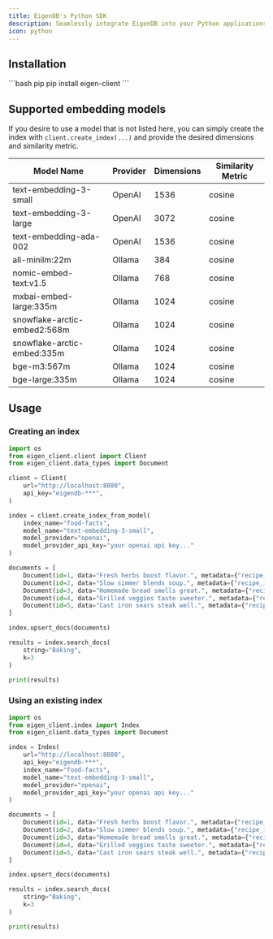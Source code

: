 ```yaml
---
title: EigenDB's Python SDK
description: Seamlessly integrate EigenDB into your Python applications
icon: python
---
```


## Installation 

<CodeGroup>
    ```bash pip
    pip install eigen-client
    ```
</CodeGroup>

## Supported embedding models

If you desire to use a model that is not listed here, you can simply create the index with `client.create_index(...)` and provide the desired dimensions and similarity metric. 

| Model Name                     | Provider  | Dimensions | Similarity Metric |
|--------------------------------|-----------|------------|-------------------|
| text-embedding-3-small         | OpenAI    | 1536       | cosine            |
| text-embedding-3-large         | OpenAI    | 3072       | cosine            |
| text-embedding-ada-002         | OpenAI    | 1536       | cosine            |
| all-minilm:22m                 | Ollama    | 384        | cosine            |
| nomic-embed-text:v1.5          | Ollama    | 768        | cosine            |
| mxbai-embed-large:335m         | Ollama    | 1024       | cosine            |
| snowflake-arctic-embed2:568m   | Ollama    | 1024       | cosine            |
| snowflake-arctic-embed:335m    | Ollama    | 1024       | cosine            |
| bge-m3:567m                    | Ollama    | 1024       | cosine            |
| bge-large:335m                 | Ollama    | 1024       | cosine            |

## Usage

### Creating an index

```py python
import os
from eigen_client.client import Client
from eigen_client.data_types import Document

client = Client(
    url="http://localhost:8080",
    api_key="eigendb-***",
)

index = client.create_index_from_model(
    index_name="food-facts",
    model_name="text-embedding-3-small",
    model_provider="openai",
    model_provider_api_key="your openai api key..."
)

documents = [
    Document(id=1, data="Fresh herbs boost flavor.", metadata={"recipe_id": "123"}),
    Document(id=2, data="Slow simmer blends soup.", metadata={"recipe_id": "456"}),
    Document(id=3, data="Homemade bread smells great.", metadata={"recipe_id": "789"}),
    Document(id=4, data="Grilled veggies taste sweeter.", metadata={"recipe_id": "987"}),
    Document(id=5, data="Cast iron sears steak well.", metadata={"recipe_id": "654"})
]

index.upsert_docs(documents)

results = index.search_docs(
    string="Baking",
    k=3
)

print(results)
```

### Using an existing index

```py python
import os
from eigen_client.index import Index
from eigen_client.data_types import Document

index = Index(
    url="http://localhost:8080",
    api_key="eigendb-***",
    index_name="food-facts",
    model_name="text-embedding-3-small",
    model_provider="openai",
    model_provider_api_key="your openai api key..."
)

documents = [
    Document(id=1, data="Fresh herbs boost flavor.", metadata={"recipe_id": "123"}),
    Document(id=2, data="Slow simmer blends soup.", metadata={"recipe_id": "456"}),
    Document(id=3, data="Homemade bread smells great.", metadata={"recipe_id": "789"}),
    Document(id=4, data="Grilled veggies taste sweeter.", metadata={"recipe_id": "987"}),
    Document(id=5, data="Cast iron sears steak well.", metadata={"recipe_id": "654"})
]

index.upsert_docs(documents)

results = index.search_docs(
    string="Baking",
    k=3
)

print(results)
```